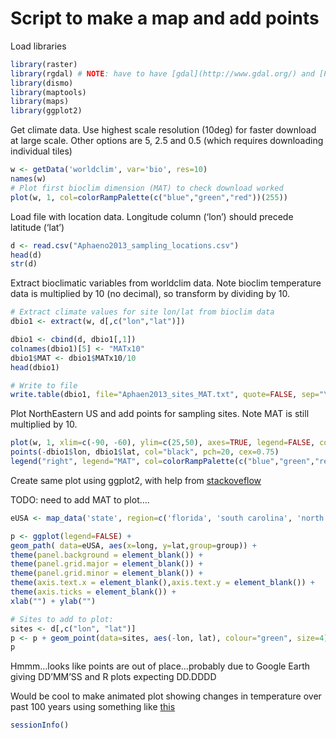 Script to make a map and add points
=========================================

Load libraries

```r
library(raster)
library(rgdal) # NOTE: have to have [gdal](http://www.gdal.org/) and [PROJ.4](http://trac.osgeo.org/proj/) install on PATH. For Ubuntu, can do `sudo apt-get install libgdal1` and `sudo apt-get install libproj0` and `sudo apt-get install libproj-dev`
library(dismo)
library(maptools)
library(maps)
library(ggplot2)
```


Get climate data. Use highest scale resolution (10deg) for faster download at large scale. Other options are 5, 2.5 and 0.5 (which requires downloading individual tiles)

```r
w <- getData('worldclim', var='bio', res=10)
names(w)
# Plot first bioclim dimension (MAT) to check download worked
plot(w, 1, col=colorRampPalette(c("blue","green","red"))(255))
```


Load file with location data. Longitude column ('lon') should precede latitude ('lat')

```r
d <- read.csv("Aphaeno2013_sampling_locations.csv")
head(d)
str(d)
```

Extract bioclimatic variables from worldclim data. Note bioclim temperature data is multiplied by 10 (no decimal), so transform by dividing by 10.

```r
# Extract climate values for site lon/lat from bioclim data
dbio1 <- extract(w, d[,c("lon","lat")])

dbio1 <- cbind(d, dbio1[,1])
colnames(dbio1)[5] <- "MATx10"
dbio1$MAT <- dbio1$MATx10/10
head(dbio1)

# Write to file
write.table(dbio1, file="Aphaen2013_sites_MAT.txt", quote=FALSE, sep="\t", row.names=FALSE)
```


Plot NorthEastern US and add points for sampling sites. Note MAT is still multiplied by 10.

```r
plot(w, 1, xlim=c(-90, -60), ylim=c(25,50), axes=TRUE, legend=FALSE, col=colorRampPalette(c("blue","green","red"))(255))
points(-dbio1$lon, dbio1$lat, col="black", pch=20, cex=0.75)
legend("right", legend="MAT", col=colorRampPalette(c("blue","green","red"))(255) )
```


Create same plot using ggplot2, with help from [stackoveflow](http://stackoverflow.com/questions/9422167/how-do-i-plot-a-single-point-on-a-world-map-using-ggplot2)

TODO: need to add MAT to plot....

```r
eUSA <- map_data('state', region=c('florida', 'south carolina', 'north carolina', 'georgia', 'virginia', 'west virginia', 'maryland', 'delaware', 'new jersey', 'rhode island', 'new york', 'connecticut', 'massachusetts', 'pennyslvania', 'vermont', 'new hampshire', 'maine', 'alabama', 'tennessee', 'kentucky', 'ohio'))

p <- ggplot(legend=FALSE) +
geom_path( data=eUSA, aes(x=long, y=lat,group=group)) +
theme(panel.background = element_blank()) +
theme(panel.grid.major = element_blank()) +
theme(panel.grid.minor = element_blank()) +
theme(axis.text.x = element_blank(),axis.text.y = element_blank()) +
theme(axis.ticks = element_blank()) +
xlab("") + ylab("")

# Sites to add to plot:
sites <- d[,c("lon", "lat")]
p <- p + geom_point(data=sites, aes(-lon, lat), colour="green", size=4)
p
```

Hmmm...looks like points are out of place...probably due to Google Earth giving DD'MM'SS and R plots expecting DD.DDDD

Would be cool to make animated plot showing changes in temperature over past 100 years using something like [this](http://r-nold.blogspot.com/2012/08/provincial-monthly-rainfall-of.html)

```r
sessionInfo()
```